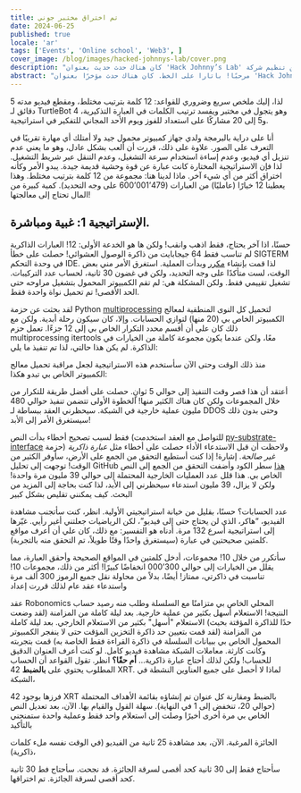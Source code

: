 ```yaml
---
title: تم اختراق مختبر جوني
date: 2024-06-25
published: true
locale: 'ar'
tags: ['Events', 'Online school', 'Web3', ]
cover_image: /blog/images/hacked-johnnys-lab/cover.png
description: "كان هناك حدث حديث بعنوان 'Hack Johnny’s Lab' من تنظيم شركة Robonomics وأعتقد أنني نجحت فيه بطريقة ما! وبصرف النظر عن المحاولة الأولى التي خسرتها بسبب سوء فهم القواعد، فقد فزت بكل جولة شاركت فيها، وإليك قصة قصيرة عن كيفية القيام بذلك"
abstract: "مرحبًا! باتارا على الخط. كان هناك حدث مؤخرًا بعنوان 'Hack Johnny’s Lab' الذي نظمته شركة Robonomics وأعتقد أنني نجحت فيه بطريقة ما! بصرف النظر عن المحاولة الأولى التي خسرتها بسبب سوء فهم القواعد، فقد فزت بكل جولة شاركت فيها، وإليك قصة قصيرة عن كيفية القيام بذلك. "
---
```


لذا، إليك ملخص سريع وضروري للقواعد: 12 كلمة بترتيب مختلط، ومقطع فيديو مدته 5 دقائق لـ TurtleBot 4 وهو يتجول في مختبر ويفسد ترتيب الكلمات في العبارة التذكيرية، و5 إلى 20 مشاركًا على استعداد للفوز ويوم الأحد المجاني للتفكير في استراتيجية.

<RbImage zoom src="/blog/images/hacked-johnnys-lab/0.png" alt="Game Interface" />

أنا على دراية بالبرمجة ولدي جهاز كمبيوتر محمول جيد ولا أمتلك أي مهارة تقريبًا في التعرف على الصور. علاوة على ذلك، 
قررت أن ألعب بشكل عادل، وهو ما يعني عدم تنزيل أي فيديو، وعدم إساءة استخدام سرعة التشغيل، وعدم التنقل عبر شريط التشغيل. 
لذا فإن الاستراتيجية المختارة كانت عبارة عن قوة وحشية قديمة جيدة. يبدو الأمر وكأنه اختراق أكثر من أي شيء آخر.
ماذا لدينا هنا: مجموعة من 12 كلمة بترتيب مختلط. وهذا يعطينا 12 خيارًا (عامليًا) من العبارات 
(479’001’600 على وجه التحديد). كمية كبيرة من المال تحتاج إلى معالجتها!


## الإستراتيجية 1: غبية ومباشرة.

حسنًا، اذا آخر يحتاج، فقط اذهب وانقب! ولكن ها هو الخدعة الأولى: 12! العبارات الذاكرية لم تناسب فقط 
64 جيجابايت من ذاكرة الوصول العشوائي! حصلت على خطأ SIGTERM في وحدة التحكم IDE. 
لذا قمت بإنشاء [مكرر](https://docs.python.org/3/library/itertools.html#itertools.permutations) وبدأت العملية.
استغرق الأمر مني بعض الوقت، لست متأكدًا على وجه التحديد، ولكن في غضون 30 ثانية، لحساب عدد التركيبات.
تشغيل تقييمي فقط. ولكن المشكلة هي: لم تقم الكمبيوتر المحمول بتشغيل مراوحه حتى الحد الأقصى! تم تحميل نواة واحدة فقط. 

لقد بحثت عن حزمة Python [multiprocessing](https://docs.python.org/3/library/multiprocessing.html) لتحميل كل 
النوى المنطقية لمعالج الكمبيوتر الخاص بي (20 منها) لتوازي الحسابات. وإلا، كان سيكون رحلة أبدية. 
ولكن مع ذلك كان علي أن أقسم محدد التكرار الخاص بي إلى 12 جزءًا. تعمل حزم multiprocessing itertools معًا، 
ولكن عندما يكون مجموعة كاملة من الخيارات في الذاكرة. لم يكن هذا حالتي، لذا تم تنفيذ ما يلي:

<RbImage zoom src="/blog/images/hacked-johnnys-lab/1.png" alt="Parallelizing"/>


منذ ذلك الوقت وحتى الآن سأستخدم هذه الاستراتيجية لجعل مراقبة تحميل معالج الكمبيوتر الخاص بي تبدو هكذا:

<RbImage zoom src="/blog/images/hacked-johnnys-lab/1_1.png" alt="CPU Load"/>


أعتقد أن هذا قصر وقت التنفيذ إلى حوالي 5 ثوانٍ. حصلت على أفضل طريقة للتكرار من خلال 
المجموعات ولكن كان هناك الكثير منها! الخطوة الأولى تتضمن تنفيذ حوالي 480 مليون 
عملية خارجية في الشبكة. سيحظرني العقد ببساطة لـ DDOS وحتى بدون ذلك سيستغرق الأمر إلى الأبد!

<RbImage zoom src="/blog/images/hacked-johnnys-lab/2.png" alt="1st Attempt"/>


فقط لسبب تصحيح أخطاء بدأت النص (للتواصل مع العقد استخدمت 
[py-substrate-interface](https://pypi.org/project/substrate-interface/1.0.3/) حزمة) ولاحظت أن قبل الاستدعاء 
الأداء حصلت على أخطاء مثل _عبارة ذاكرية غير صالحة_. إشارة! إذا كنت أستطيع التحقق من الجمع على الأرض، 
سأوفر الكثير من الوقت! توجهت إلى تحليل GitHub 
[هذا](https://github.com/polkascan/py-substrate-interface/blob/master/substrateinterface/keypair.py#L170) 
سطر الكود وأضفت التحقق من الجمع إلى النص الخاص بي. هذا قلل عدد العمليات الخارجية المحتملة إلى حوالي 39 مليون مرة واحدة!
ولكن لا يزال، 39 مليون استدعاء سيحظرني إلى الأبد، لذا كنت بحاجة إلى المزيد من البحث. كيف يمكنني تقليص بشكل كبير

<RbImage zoom src="/blog/images/hacked-johnnys-lab/3.png" alt="2nd Attempt"/>


عدد الحسابات؟ حسنًا، بقليل من خيانة استراتيجيتي الأولية. انظر، كنت سأتجنب مشاهدة الفيديو، 
“هاكر، الذي لن يحتاج حتى إلى فيديو”، لكن الرياضيات جعلتني أغير رأيي. غيّرها إلى استراتيجية أسرع 132 مرة. 
أدناه هو التفسير: 
مع ذلك، كان علي أن أعرف مواقع كلمتين صحيحتين في عبارة (سيستغرق واحدًا وقتًا طويلاً، تم التحقق منه بالتجربة).

<RbImage zoom src="/blog/images/hacked-johnnys-lab/4.png" alt="2 Words Insertion"/>


سأتكرر من خلال 10! مجموعات، أدخل كلمتين في المواقع الصحيحة وأحقق العبارة، 
مما يقلل من الخيارات إلى حوالي 300’000 انخفاضًا كبيرًا! أكثر من ذلك، مجموعات 10! تناسبت في ذاكرتي، ممتاز! 
أيضًا، بدلاً من محاولة نقل جميع الرموز 300 ألف مرة واستدعاء عقد عام لذلك قررت إعداد

<RbImage zoom src="/blog/images/hacked-johnnys-lab/5.png" alt="3rd Attempt"/>


عقد Robonomics المحلي الخاص بي متزامنًا مع السلسلة وطلب منه رصيد حساب النتيجة! 
الاستعلام أسهل بكثير من عملية خارجية. بعد ليلة كاملة من المزامنة (لقد وضعت حدًا للذاكرة المؤقتة بحيث) 
الاستعلام "أسهل" بكثير من الاستعلام الخارجي. بعد ليلة كاملة من المزامنة (لقد قمت بتعيين حد ذاكرة التخزين المؤقت حتى لا ينفجر الكمبيوتر المحمول الخاص بي ببيانات السلسلة في ذاكرة القراءة فقط الخاصة به) قمت بتجربته وكانت كارثة. معاملات الشبكة
مشاهدة فيديو كامل. لو كنت أعرف العنوان الدقيق للحساب! ولكن لذلك أحتاج عبارة ذاكرية… **أم حقًا؟** 
انظر. تقول القواعد أن الحساب المطلوب يحتوي على **بالضبط** 42 XRT. لماذا لا أحصل على جميع العناوين النشطة في الشبكة،

فرزها بوجود 42 XRT بالضبط ومقارنة كل عنوان تم إنشاؤه بقائمة الأهداف المحتملة
(حوالي 20، تنخفض إلى 1 في النهاية). سهلة القول والقيام بها. 
الآن، بعد تعديل النص الخاص بي مرة أخرى أخيرًا وصلت إلى استعلام واحد فقط وعملية واحدة ستمنحني بالتأكيد 

الجائزة المرغبة. 
الآن، بعد مشاهدة 25 ثانية من الفيديو (في الوقت نفسه ملء كلمات ذاكرية)،

<RbImage zoom src="/blog/images/hacked-johnnys-lab/6.png" alt="4th Attempt"/>


سأحتاج فقط إلى 30 ثانية كحد أقصى لسرقة الجائزة. قد نجحت. 
سأحتاج فط 30 ثانية كحد أقصى لسرقة الجائزة. تم اختراقها.

<RbImage zoom src="/blog/images/hacked-johnnys-lab/7.png" alt="Discord Bot Notification"/>



